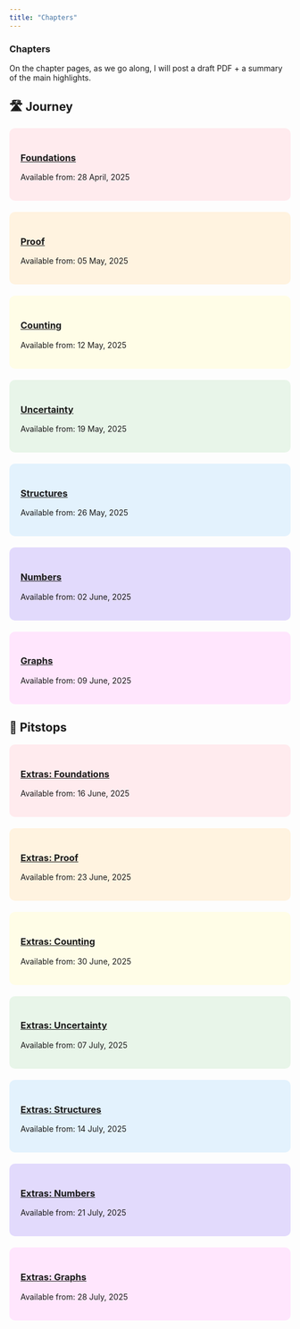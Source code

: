 ```yaml
---
title: "Chapters"
---
```


### Chapters 

On the chapter pages, as we go along, I will post a draft PDF + a summary of the main highlights. 

::: {.panel-tabset}

## 🛣️ Journey

::: {.grid}
::: {.g-col-12 .g-col-md-6 .g-col-xl-4}
<div style="background-color: #ffebee; padding: 20px; border-radius: 10px; margin-bottom: 20px;">
### [Foundations](/chapters/01-foundations.qmd) {.chapter-link data-available="2025-04-28"}
Available from: 28 April, 2025
</div>
:::

::: {.g-col-12 .g-col-md-6 .g-col-xl-4}
<div style="background-color: #fff3e0; padding: 20px; border-radius: 10px; margin-bottom: 20px;">
### [Proof](/chapters/02-proof.qmd) {.chapter-link data-available="2025-05-05"}
Available from: 05 May, 2025
</div>
:::

::: {.g-col-12 .g-col-md-6 .g-col-xl-4}
<div style="background-color: #fffde7; padding: 20px; border-radius: 10px; margin-bottom: 20px;">
### [Counting](/chapters/03-counting.qmd) {.chapter-link data-available="2025-05-12"}
Available from: 12 May, 2025
</div>
:::

::: {.g-col-12 .g-col-md-6 .g-col-xl-4}
<div style="background-color: #e8f5e9; padding: 20px; border-radius: 10px; margin-bottom: 20px;">
### [Uncertainty](/chapters/04-uncertainty.qmd) {.chapter-link data-available="2025-05-19"}
Available from: 19 May, 2025
</div>
:::

::: {.g-col-12 .g-col-md-6 .g-col-xl-4}
<div style="background-color: #e3f2fd; padding: 20px; border-radius: 10px; margin-bottom: 20px;">
### [Structures](/chapters/05-structures.qmd) {.chapter-link data-available="2025-05-26"}
Available from: 26 May, 2025
</div>
:::

::: {.g-col-12 .g-col-md-6 .g-col-xl-4}
<div style="background-color:rgb(226, 218, 252); padding: 20px; border-radius: 10px; margin-bottom: 20px;">
### [Numbers](/chapters/06-numbers.qmd) {.chapter-link data-available="2025-06-02"}
Available from: 02 June, 2025
</div>
:::

::: {.g-col-12 .g-col-md-6 .g-col-xl-4}
<div style="background-color:rgb(255, 230, 253); padding: 20px; border-radius: 10px; margin-bottom: 20px;">
### [Graphs](/chapters/07-graphs.qmd) {.chapter-link data-available="2025-06-09"}
Available from: 09 June, 2025
</div>
:::
:::

## 🎁 Pitstops

::: {.grid}
::: {.g-col-12 .g-col-md-6 .g-col-xl-4}
<div style="background-color: #ffebee; padding: 20px; border-radius: 10px; margin-bottom: 20px;">
### [Extras: Foundations](/chapters/01-foundations-extras.qmd) {.chapter-link data-available="2025-06-16"}
Available from: 16 June, 2025
</div>
:::

::: {.g-col-12 .g-col-md-6 .g-col-xl-4}
<div style="background-color: #fff3e0; padding: 20px; border-radius: 10px; margin-bottom: 20px;">
### [Extras: Proof](/chapters/02-proof-extras.qmd) {.chapter-link data-available="2025-06-23"}
Available from: 23 June, 2025
</div>
:::

::: {.g-col-12 .g-col-md-6 .g-col-xl-4}
<div style="background-color: #fffde7; padding: 20px; border-radius: 10px; margin-bottom: 20px;">
### [Extras: Counting](/chapters/03-counting-extras.qmd) {.chapter-link data-available="2025-06-30"}
Available from: 30 June, 2025
</div>
:::

::: {.g-col-12 .g-col-md-6 .g-col-xl-4}
<div style="background-color: #e8f5e9; padding: 20px; border-radius: 10px; margin-bottom: 20px;">
### [Extras: Uncertainty](/chapters/04-uncertainty-extras.qmd) {.chapter-link data-available="2025-07-07"}
Available from: 07 July, 2025
</div>
:::

::: {.g-col-12 .g-col-md-6 .g-col-xl-4}
<div style="background-color: #e3f2fd; padding: 20px; border-radius: 10px; margin-bottom: 20px;">
### [Extras: Structures](/chapters/05-structures-extras.qmd) {.chapter-link data-available="2025-07-14"}
Available from: 14 July, 2025
</div>
:::

::: {.g-col-12 .g-col-md-6 .g-col-xl-4}
<div style="background-color:rgb(226, 218, 252); padding: 20px; border-radius: 10px; margin-bottom: 20px;">
### [Extras: Numbers](/chapters/06-numbers-extras.qmd) {.chapter-link data-available="2025-07-21"}
Available from: 21 July, 2025
</div>
:::

::: {.g-col-12 .g-col-md-6 .g-col-xl-4}
<div style="background-color:rgb(255, 230, 253); padding: 20px; border-radius: 10px; margin-bottom: 20px;">
### [Extras: Graphs](/chapters/07-graphs-extras.qmd) {.chapter-link data-available="2025-07-28"}
Available from: 28 July, 2025
</div>
:::
:::

:::
